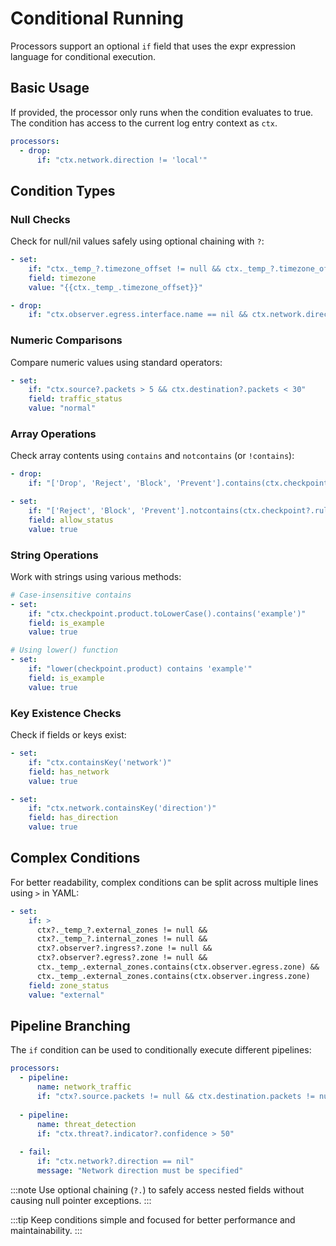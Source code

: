 # Conditional Running

Processors support an optional `if` field that uses the expr expression language for conditional execution.

## Basic Usage

If provided, the processor only runs when the condition evaluates to true. The condition has access to the current log entry context as `ctx`.

```yaml
processors:
  - drop:
      if: "ctx.network.direction != 'local'"
```

## Condition Types

### Null Checks

Check for null/nil values safely using optional chaining with `?`:

```yaml
- set:
    if: "ctx._temp_?.timezone_offset != null && ctx._temp_?.timezone_offset != 'local'"
    field: timezone
    value: "{{ctx._temp_.timezone_offset}}"

- drop:
    if: "ctx.observer.egress.interface.name == nil && ctx.network.direction == 'outbound'"
```

### Numeric Comparisons

Compare numeric values using standard operators:

```yaml
- set:
    if: "ctx.source?.packets > 5 && ctx.destination?.packets < 30"
    field: traffic_status
    value: "normal"
```

### Array Operations

Check array contents using `contains` and `notcontains` (or `!contains`):

```yaml
- drop:
    if: "['Drop', 'Reject', 'Block', 'Prevent'].contains(ctx.checkpoint?.rule_action)"

- set:
    if: "['Reject', 'Block', 'Prevent'].notcontains(ctx.checkpoint?.rule_action)"
    field: allow_status
    value: true
```

### String Operations

Work with strings using various methods:

```yaml
# Case-insensitive contains
- set:
    if: "ctx.checkpoint.product.toLowerCase().contains('example')"
    field: is_example
    value: true

# Using lower() function
- set:
    if: "lower(checkpoint.product) contains 'example'"
    field: is_example
    value: true
```

### Key Existence Checks

Check if fields or keys exist:

```yaml
- set:
    if: "ctx.containsKey('network')"
    field: has_network
    value: true

- set:
    if: "ctx.network.containsKey('direction')"
    field: has_direction
    value: true
```

## Complex Conditions

For better readability, complex conditions can be split across multiple lines using `>` in YAML:

```yaml
- set:
    if: >
      ctx?._temp_?.external_zones != null &&
      ctx?._temp_?.internal_zones != null &&
      ctx?.observer?.ingress?.zone != null &&
      ctx?.observer?.egress?.zone != null &&
      ctx._temp_.external_zones.contains(ctx.observer.egress.zone) &&
      ctx._temp_.external_zones.contains(ctx.observer.ingress.zone)
    field: zone_status
    value: "external"
```

## Pipeline Branching

The `if` condition can be used to conditionally execute different pipelines:

```yaml
processors:
  - pipeline:
      name: network_traffic
      if: "ctx?.source.packets != null && ctx.destination.packets != null"
  
  - pipeline:
      name: threat_detection
      if: "ctx.threat?.indicator?.confidence > 50"
  
  - fail:
      if: "ctx.network?.direction == nil"
      message: "Network direction must be specified"
```

:::note
Use optional chaining (`?.`) to safely access nested fields without causing null pointer exceptions.
:::

:::tip
Keep conditions simple and focused for better performance and maintainability.
:::